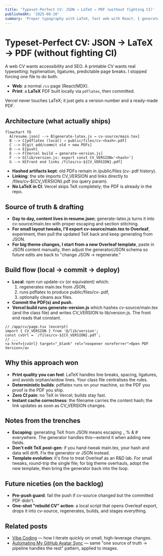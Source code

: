 ```yaml
---
title: 'Typeset-Perfect CV: JSON → LaTeX → PDF (without fighting CI)'
publishedAt: '2025-08-10'
summary: 'Proper typography with LaTeX, fast web with React. I generate a hashed CV PDF locally via pdflatex, keep older versions, and link to the current file using a build-time CV_VERSION.'
---
```


# Typeset-Perfect CV: JSON → LaTeX → PDF (without fighting CI)

A web CV wants accessibility and SEO. A printable CV wants real typesetting: hyphenation, ligatures, predictable page breaks. I stopped forcing one file to do both.

- **Web**: a normal `/cv` page (React/MDX).
- **Print**: a **LaTeX** PDF built locally via `pdflatex`, then committed.

Vercel never touches LaTeX; it just gets a version number and a ready-made PDF.

## Architecture (what actually ships)

```mermaid
flowchart TD
  A[resume.json] --> B[generate-latex.js → cv-source/main.tex]
  B --> C[pdflatex (local) → public/files/cv-<hash>.pdf]
  C --> D[git add/commit old + new PDFs]
  D --> E[push]
  E --> F[Vercel build → generate-version.js]
  F --> G[lib/version.js: export const CV_VERSION='<hash>']
  G --> H[Front end links /files/cv-${CV_VERSION}.pdf]
```

- **Hashed artifacts kept**: old PDFs remain in /public/files (cv-<hash>.pdf history).
- **Linking**: the site imports CV_VERSION and links directly to /files/cv-${CV_VERSION}.pdf (no query param).
- **No LaTeX in CI**: Vercel skips TeX completely; the PDF is already in the repo.

## Source of truth & drafting
- **Day to day, content lives in resume.json**; generate-latex.js turns it into cv-source/main.tex with proper escaping and section stitching.
- **For small layout tweaks, I'll export cv-source/main.tex to Overleaf**, experiment, then pull the updated TeX back and keep generating from JSON.
- **For big theme changes, I start from a new Overleaf template**, paste in JSON content manually, then adjust the generator/JSON schema so future edits are back to "change JSON → regenerate."

## Build flow (local → commit → deploy)
- **Local**: npm run update-cv (or equivalent) which:
  1. regenerates main.tex from JSON,
  2. runs pdflatex to produce public/files/cv-<hash>.pdf,
  3. optionally cleans aux files.
- **Commit the PDF(s) and push.**
- **Vercel build runs generate-version.js** which hashes cv-source/main.tex (and the class file) and writes CV_VERSION to lib/version.js. The front end reads that constant.

```tsx
// /app/cv/page.tsx (excerpt)
import { CV_VERSION } from '@/lib/version';
const cvUrl = `/files/cv-${CV_VERSION}.pdf`;
// ...
<a href={cvUrl} target="_blank" rel="noopener noreferrer">Open PDF Version</a>
```

## Why this approach won
- **Print quality you can feel**: LaTeX handles line breaks, spacing, ligatures, and avoids orphan/widow lines. Your class file centralises the rules.
- **Deterministic builds**: pdflatex runs on your machine, so the PDF you proof is the PDF you ship.
- **Zero CI pain**: no TeX in Vercel; builds stay fast.
- **Instant cache correctness**: the filename carries the content hash; the link updates as soon as CV_VERSION changes.

## Notes from the trenches
- **Escaping**: generating TeX from JSON means escaping _ % & # everywhere. The generator handles this—extend it when adding new fields.
- **Don't edit TeX post-gen**: if you hand-tweak main.tex, your hash and data will drift. Fix the generator or JSON instead.
- **Template evolution**: it's fine to treat Overleaf as an R&D lab. For small tweaks, round-trip the single file; for big theme overhauls, adopt the new template, then bring the generator back into the loop.

## Future niceties (on the backlog)
- **Pre-push guard**: fail the push if cv-source changed but the committed PDF didn't.
- **One-shot "rebuild CV" action**: a local script that opens Overleaf export, drops it into cv-source, regenerates, builds, and stages everything.

## Related posts
- [Vibe Coding](/blog/vibe-coding) — how I iterate quickly on small, high-leverage changes.
- [Automating My GitHub Avatar Sync](/blog/github-image-sync) — same "one source of truth → pipeline handles the rest" pattern, applied to images.
